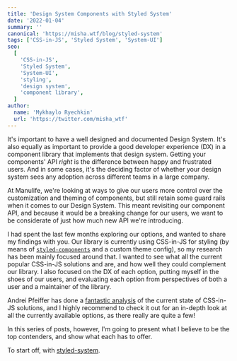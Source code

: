 ```yaml
---
title: 'Design System Components with Styled System'
date: '2022-01-04'
summary: ''
canonical: 'https://misha.wtf/blog/styled-system'
tags: ['CSS-in-JS', 'Styled System', 'System-UI']
seo:
  [
    'CSS-in-JS',
    'Styled System',
    'System-UI',
    'styling',
    'design system',
    'component library',
  ]
author:
  name: 'Mykhaylo Ryechkin'
  url: 'https://twitter.com/misha_wtf'
---
```


It's important to have a well designed and documented Design System. It's also equally as important to provide a good developer experience (DX) in a component library that implements that design system. Getting your components' API _right_ is the difference between happy and frustrated users. And in some cases, it's the deciding factor of whether your design system sees any adoption across different teams in a large company.

At Manulife, we're looking at ways to give our users more control over the customization and theming of components, but still retain some guard rails when it comes to our Design System. This meant revisiting our component API, and because it would be a breaking change for our users, we want to be considerate of just how much new API we're introducing.

I had spent the last few months exploring our options, and wanted to share my findings with you. Our library is currently using CSS-in-JS for styling (by means of [`styled-components`](http://www.styled-components.com/) and a custom theme config), so my research has been mainly focused around that. I wanted to see what all the current popular CSS-in-JS solutions and are, and how well they could complement our library. I also focused on the DX of each option, putting myself in the shoes of our users, and evaluating each option from perspectives of both a user and a maintainer of the library.

Andrei Pfeiffer has done a [fantastic analysis](https://github.com/andreipfeiffer/css-in-js) of the current state of CSS-in-JS solutions, and I highly recommend to check it out for an in-depth look at all the currently available options, as there really are quite a few!

In this series of posts, however, I'm going to present what I believe to be the top contenders, and show what each has to offer.

To start off, with [styled-system](https://styled-system.com).

